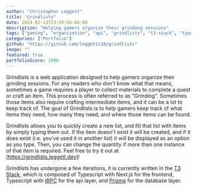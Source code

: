 ```yaml
---
author: "Christopher Leggett"
title: "Grindlists"
date: 2024-02-13T23:59:56-04:00
description: "Helping gamers organize their grinding sessions"
tags: ["gaming", "organization", "api", "grindlists", "t3-stack", "typescript"]
categories: ["Portfolio"]
github: "https://github.com/leggettc18/grindlists"
image: ""
featured: true
portfolioScore: 1000
---
```


Grindlists is a web application designed to help gamers organize their grinding
sessions. For any readers who don't know what that means, sometimes a game
requires a player to collect materials to complete a quest or craft an item.
This process is often referred to as "Grinding".
Sometimes those items also require crafting intermediate items, and it can be a
lot to keep track of. The goal of Grindlists is to help gamers keep track of
what items they need, how many they need, and where those items can be found.

Grindlists allows you to quickly create a new list, and fill that list with items
by simply typing them out. If the item doesn't exist it will be created, and if it
does exist (i.e. you've used it in another list) it will be displayed as an option
as you type. Then, you can change the quantity if more than one instance of that
item is required. Feel free to try it out at [https://grindlists.leggett.dev]!

Grindlists has undergone a few iterations, it is currently written in the
[T3 Stack](https://create.t3.gg), which is composed of Typescript with Next.js
for the frontend, Typescript with [tRPC](https://trpc.io) for the api layer,
and [Prisma](https://www.prisma.io) for the database layer.
